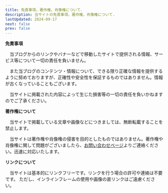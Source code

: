 ```yaml
---
title: 免責事項，著作権，肖像権について．
description: 当サイトの免責事項，著作権，肖像権について.
lastUpdated: 2024-09-17
next: false
prev: false
---
```

**免責事項**

　当ブログからのリンクやバナーなどで移動したサイトで提供される情報、サービス等について一切の責任を負いません。

　また当ブログのコンテンツ・情報について、できる限り正確な情報を提供するように努めておりますが、正確性や安全性を保証するものではありません。情報が古くなっていることもございます。

　当サイトに掲載された内容によって生じた損害等の一切の責任を負いかねますのでご了承ください。

**著作権について**

　当サイトで掲載している文章や画像などにつきましては、無断転載することを禁止します。

　当サイトは著作権や肖像権の侵害を目的としたものではありません。著作権や肖像権に関して問題がございましたら、[お問い合わせページ](/mywebsite/0004_inquiry/)よりご連絡ください。迅速に対応いたします。

**リンクについて**

　当サイトは基本的にリンクフリーです。リンクを行う場合の許可や連絡は不要です。
ただし、インラインフレームの使用や画像の直リンクはご遠慮ください。
